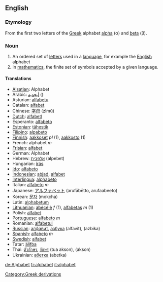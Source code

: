 == English ==

=== Etymology ===
From the first two letters of the [[Greek]] alphabet [[alpha]] (&alpha;) and [[beta]] (&beta;).

=== Noun ===
# An ordered set of [[letter]]s used in a [[language]], for example the [[English]] alphabet
# In [[mathematics]], the finite set of symbols accepted by a given language.

==== Translations ====
*[[Alsatian]]: Alphabet
*Arabic: [[أبجدية]] ()
*Asturian: [[alfabetu]]
*Catalan: [[alfabet]]
*Chinese: [[字母]] (zìmǔ)
*[[Dutch]]: [[alfabet]]l
*Esperanto: [[alfabeto]]
*[[Estonian]]: [[tähestik]]
*[[Filipino]]: [[alpabeto]]
*[[Finnish]]: [[aakkoset]] ''pl'' (1), [[aakkosto]] (1)
*French: alphabet ''m''
*[[Frisian]]: [[alfabet]]
*German: Alphabet
*Hebrew: [[אלפבית]] (alpebet)
*Hungarian: [[írás]]
*[[Ido]]: [[alfabeto]]
*[[Indonesian]]: [[abjad]], [[alfabet]]
*[[Interlingua]]: [[alphabeto]]
*Italian: [[alfabeto]] ''m''
*Japanese: [[アルファベット]] (aruf&#257;b&#275;tto, arufaabeeto)
*Korean: [[문자]] (mokcha)
*Latin: [[alphabetum]]
*[[Lithuanian]]: [[abėcėlė]] ''f'' (1), [[alfabetas]] ''m'' (1)
*Polish: [[alfabet]]
*[[Portuguese]]: [[alfabeto]] ''m''
*Romanian: [[alfabetul]]
*[[Russian]]: [[алфавит]], [[азбука]] (alfavit), (azbika)
*[[Spanish]]: [[alfabeto]] ''m''
*[[Swedish]]: [[alfabet]]
*Tatar: [[älifba]]
*Thai: [[ตัวอักษร]], [[อักษร]] (tua akson), (akson)
*Ukrainian: [[абетка]] (abetka)

[[de:Alphabet]]
[[fr:alphabet]]
[[it:alphabet]]

[[Category:Greek derivations]]
